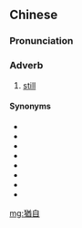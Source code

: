 {{also|犹自}}
==Chinese==
{{zh-forms|s=犹自}}

===Pronunciation===
{{zh-pron
|m=yóuzì
|cat=adv
}}

===Adverb===
{{zh-adv}}

# [[still]]

====Synonyms====
* {{zh-l|還|tr=hái}}
* {{zh-l|還是}}
* {{zh-l|仍然}}
* {{zh-l|仍舊}}
* {{zh-l|仍是}}
* {{zh-l|兀自}}
* {{zh-l|依然}}
* {{zh-l|猶然}}

[[mg:猶自]]
